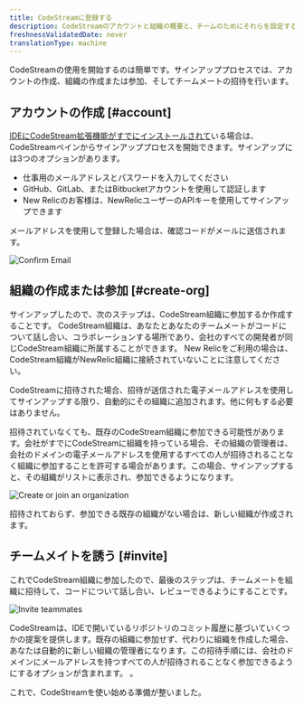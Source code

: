 ```yaml
---
title: CodeStreamに登録する
description: CodeStreamのアカウントと組織の概要と、チームのためにそれらを設定する方法について説明します。
freshnessValidatedDate: never
translationType: machine
---
```






CodeStreamの使用を開始するのは簡単です。サインアッププロセスでは、アカウントの作成、組織の作成または参加、そしてチームメートの招待を行います。

## アカウントの作成 [#account]

[IDEにCodeStream拡張機能がすでにインストールされて](/docs/codestream/start-here/install-codestream)いる場合は、CodeStreamペインからサインアッププロセスを開始できます。サインアップには3つのオプションがあります。

* 仕事用のメールアドレスとパスワードを入力してください
* GitHub、GitLab、またはBitbucketアカウントを使用して認証します
* New Relicのお客様は、NewRelicユーザーのAPIキーを使用してサインアップできます

メールアドレスを使用して登録した場合は、確認コードがメールに送信されます。

<img
  alt="Confirm Email"
  src={codestreamEmailConfirmationCode}
/>

## 組織の作成または参加 [#create-org]

サインアップしたので、次のステップは、CodeStream組織に参加するか作成することです。 CodeStream組織は、あなたとあなたのチームメートがコードについて話し合い、コラボレーションする場所であり、会社のすべての開発者が同じCodeStream組織に所属することができます。 New Relicをご利用の場合は、CodeStream組織がNewRelic組織に接続されていないことに注意してください。

CodeStreamに招待された場合、招待が送信された電子メールアドレスを使用してサインアップする限り、自動的にその組織に追加されます。他に何もする必要はありません。

招待されていなくても、既存のCodeStream組織に参加できる可能性があります。会社がすでにCodeStreamに組織を持っている場合、その組織の管理者は、会社のドメインの電子メールアドレスを使用するすべての人が招待されることなく組織に参加することを許可する場合があります。この場合、サインアップすると、その組織がリストに表示され、参加できるようになります。

<img
  alt="Create or join an organization"
  src={codestreamCreateorJoinTeam}
/>

招待されておらず、参加できる既存の組織がない場合は、新しい組織が作成されます。

## チームメイトを誘う [#invite]

これでCodeStream組織に参加したので、最後のステップは、チームメートを組織に招待して、コードについて話し合い、レビューできるようにすることです。

<img
  alt="Invite teammates"
  src={codestreamInviteTeammates}
/>

CodeStreamは、IDEで開いているリポジトリのコミット履歴に基づいていくつかの提案を提供します。既存の組織に参加せず、代わりに組織を作成した場合、あなたは自動的に新しい組織の管理者になります。この招待手順には、会社のドメインにメールアドレスを持つすべての人が招待されることなく参加できるようにするオプションが含まれます。 。

これで、CodeStreamを使い始める準備が整いました。